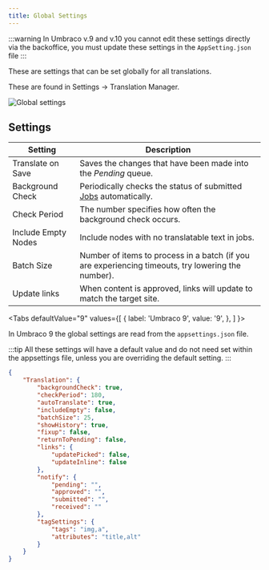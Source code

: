 ```yaml
---
title: Global Settings
---
```


:::warning
In Umbraco v.9 and v.10 you cannot edit these settings directly via the backoffice, you must update these settings in the `AppSetting.json` file
:::

These are settings that can be set globally for all translations.

These are found in Settings -> Translation Manager.

![Global settings](global.png)

## Settings 

Setting | Description 
--|--
Translate on Save | Saves the changes that have been made into the *Pending* queue.
Background Check | Periodically checks the status of submitted [Jobs](../key_topics/job) automatically.
Check Period | The number specifies how often the background check occurs.
Include Empty Nodes | Include nodes with no translatable text in jobs.
Batch Size | Number of items to process in a batch (if you are experiencing timeouts, try lowering the number).
Update links | When content is approved, links will update to match the target site.



<Tabs
  defaultValue="9"
  values={[
    { label: 'Umbraco 9', value: '9', },
  ]
}>
<TabItem value="9">

In Umbraco 9 the global settings are read from the `appsettings.json` file.

:::tip
All these settings will have a default value and do not need set within the appsettings file, unless you are 
overriding the default setting.
:::

```json
{
    "Translation": {
        "backgroundCheck": true,
        "checkPeriod": 180,
        "autoTranslate": true,
        "includeEmpty": false,
        "batchSize": 25,
        "showHistory": true,
        "fixup": false,
        "returnToPending": false,
        "links": {
            "updatePicked": false,
            "updateInline": false
        },
        "notify": {
            "pending": "",
            "approved": "",
            "submitted": "",
            "received": ""
        },
        "tagSettings": {
            "tags": "img,a",
            "attributes": "title,alt"
        }
    }
}
```

</TabItem>
</Tabs>